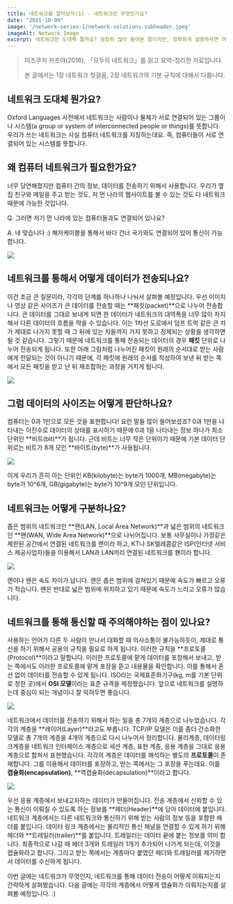```yaml
---
title: 네트워크를 알아보자(1) - 네트워크란 무엇인가요?
date: "2021-10-09"
image: '/network-series-1/network-solutions-subheader.jpeg'
imageAlt: Network Image
excerpt: 네트워크란 도대체 뭘까요? 굉장히 많이 들어본 말이지만, 정확하게 설명하자면 어려운 그 단어. 한번 알아봅시다!
---
```


> 미즈쿠치 카츠야(2016), 「모두의 네트워크」를 읽고 요약-정리한 자료입니다.
>
> 본 글에서는 1장 네트워크 첫걸음, 2장 네트워크의 기본 규칙에 대해서 다룹니다.

## 네트워크 도대체 뭔가요?

Oxford Languages 사전에서 네트워크는 사람이나 물체가 서로 연결되어 있는 그룹이나 시스템(a group or system of interconnected
people or things)를 뜻합니다. 우리가 쓰는 네트워크는 사실 컴퓨터 네트워크를 지칭하는데요. 즉, 컴퓨터들이 서로 연결되어 있는 시스템를 뜻합니다.

## 왜 컴퓨터 네트워크가 필요한가요?

너무 당연해졌지만 컴퓨터 간의 정보, 데이터를 전송하기 위해서 사용합니다. 우리가 옆집 친구와 메일을 주고 받는 것도, 저 먼 나라의 웹사이트를 볼 수 있는 것도
다 네트워크 때문에 가능한 것입니다.

Q. 그러면 저기 먼 나라에 있는 컴퓨터들과도 연결되어 있나요?

A. 네 맞습니다 :) 해저케이블을 통해서 바다 건너 국가와도 연결되어 있어 통신이 가능합니다.

<div className="mx-auto mb-12" style={{maxWidth: 600}}>
    <Image
        layout="responsive"
        src={"/network-series-1/submarine-cable-networks.jpeg"}
        width={1200}
        height={676}
    />
</div>

## 네트워크를 통해서 어떻게 데이터가 전송되나요?

이건 조금 큰 질문이라, 각각의 단계를 하나하나 나눠서 살펴볼 예정입니다. 우선 이미지나 영상 같은 사이즈가 큰 데이터를 전송할 때는
**패킷(packet)**으로 나누어 전송합니다. 큰 데이터를 그대로 보내게 되면 한 데이터가 네트워크의 대역폭을 너무 많이 차지해서 다른 데이터의 흐름을 막을 수 있습니다.
이는 1차선 도로에서 덤프 트럭 같은 큰 차가 제대로 나가지 못할 때 그 뒤에 있는 차들까지 가지 못하고 정체되는 상황을 생각하면 될 것 같습니다. 그렇기 때문에
네트워크를 통해 전송되는 데이터의 경우 **패킷** 단위로 나누어 전송되게 됩니다. 또한 아래 그림처럼 나누어진 패킷이 원래의 순서대로 받는 사람에게
전달되는 것이 아니기 때문에, 각 패킷에 원래의 순서를 작성하여 보낸 뒤 받는 쪽에서 모든 패킷을 받고 난 뒤 재조합하는 과정을 거치게 됩니다.

<div className="mx-auto mb-12" style={{maxWidth: 600}}>
    <Image
        layout="responsive"
        src={"/network-series-1/packet-reordering.png"}
        width={1200}
        height={676}
    />
</div>


## 그럼 데이터의 사이즈는 어떻게 판단하나요?

컴퓨터는 0과 1만으로 모든 것을 표현합니다! 요런 말들 많이 들어보셨죠? 0과 1만을 나타내는 이진수로 데이터의 상태를 표시하기 때문에 0과 1을 나타내는 정보
하나가 최소 단위인 **비트(bit)**가 됩니다. 근데 비트는 너무 작은 단위이기 때문에 기본 데이터 단위로는 비트가 8개 모인 **바이트(byte)**가 사용됩니다.

<div className="mx-auto mb-12" style={{maxWidth: 600}}>
    <Image
        layout="responsive"
        src={"/network-series-1/byte.png"}
        width={1200}
        height={676}
    />
</div>

이게 우리가 흔히 아는 단위인 KB(kilobyte)는 byte가 1000개, MB(megabyte)는 byte가 10^6개, GB(gigabyte)는 byte가 10^9개 모인 단위입니다.

## 네트워크는 어떻게 구분하나요?

좁은 범위의 네트워크인 **랜(LAN, Local Area Network)**과 넓은 범위의 네트워크인 **왠(WAN, Wide Area Network)**으로 나뉘어집니다.
보통 사무실이나 가정같은 제한된 공간에서 연결된 네트워크를 랜이라 하고, KT나 SK텔레콤같은 ISP(인터넷 서비스 제공사업자)들을 이용해서 LAN과 LAN끼리
연결된 네트워크를 뢘이라 합니다.

<div className="mx-auto mb-12" style={{maxWidth: 600}}>
    <Image
        layout="responsive"
        src={"/network-series-1/wan-lan.png"}
        width={1200}
        height={676}
    />
</div>

랜이나 왠은 속도 차이가 납니다. 랜은 좁은 범위에 걸쳐있기 때문에 속도가 빠르고 오류가 적습니다. 왠은 반대로 넓은 범위에 위치하고 있기 때문에 속도가
느리고 오류가 많습니다.

## 네트워크를 통해 통신할 때 주의해야하는 점이 있나요?

사용하는 언어가 다른 두 사람이 만나서 대화할 때 의사소통이 불가능하듯이, 제대로 통신을 하기 위해서 공용의 규칙을 필요로 하게 됩니다.
이러한 규칙을 **프로토콜(Protocol)**이라고 말합니다. 이러한 프로토콜에 맡게 데이터를 포장해서 보내고, 받는 쪽에서도 이러한 프로토콜에 맡게
포장을 뜯고 내용물을 확인합니다. 이를 통해서 혼선 없이 데이터를 전송할 수 있게 됩니다. ISO라는 국제표준화기구(kg, m를 기본 단위로 정한 곳)에서
**OSI 모델**이라는 표준 규격을 제정했습니다. 앞으로 네트워크를 설명하는데 중심이 되는 개념이니 잘 익혀두면 좋습니다.

<div className="mx-auto mb-12" style={{maxWidth: 488}}>
    <Image
        layout="responsive"
        src={"/network-series-1/osi-model-tcp-ip-model.jpeg"}
        width={488}
        height={369}
    />
</div>

네트워크에서 데이터를 전송하기 위해서 하는 일을 총 7개의 계층으로 나누었습니다. 각각의 계층을 **레이어(Layer)**라고도 부릅니다.
TCP/IP 모델은 이를 좀더 간소화한 모델로 총 7개의 계층을 4개의 계층으로 다시 나누어서 정리합니다.
물리계층, 데이터링크계층을 네트워크 인터페이스 계층으로 세션 계층, 표현 계층, 응용 계층을 그대로 응용 계층으로 합쳐서 표현했습니다.
각각의 계층은 데이터를 해석하는 별도의 **프로토콜**이 존재합니다. 그를 이용해서 데이터를 포장하고, 받는 쪽에서는 그 포장을 푸는데요.
이를 **캡슐화(encapsulation)**, **역캡슐화(decapsulation)**이라고 합니다.

<div className="mx-auto" style={{maxWidth: 600}}>
    <Image
        layout="responsive"
        src={"/network-series-1/encapsulation-decapsulation.png"}
        width={800}
        height={800}
    />
</div>

우선 응용 계층에서 보내고자하는 데이터가 만들어집니다. 전송 계층에서 신뢰할 수 있는 통신이 이뤄질 수 있도록 하는 정보를 **헤더(Header)**에 담아
데이터에 붙입니다. 네트워크 계층에서는 다른 네트워크와 통신하기 위해 받는 사람의 정보 등을 포함한 헤더를 붙입니다.
데이터 링크 계층에서는 물리적인 통신 채널을 연결할 수 있게 하기 위해 헤더와 **트레일러(trailer)**를 붙입니다. 트레일러는 데이터 끝에 붙는 정보를 의미
합니다. 최종적으로 나갈 때 헤더 3개와 트레일러 1개가 추가되어 나가게 되는데, 이것을 캡슐화라고 합니다.
그리고 받는 쪽에서는 계층마다 붙였던 헤더와 트레일러를 제거하면서 데이터를 수신하게 됩니다.

이번 글에는 네트워크가 무엇인지, 네트워크를 통해 데이터 전송이 어떻게 이뤄지는지 간략하게 살펴봤습니다.
다음 글에는 각각의 계층에서 어떻게 캡슐화가 이뤄지는지를 살펴볼 예정입니다. :)
